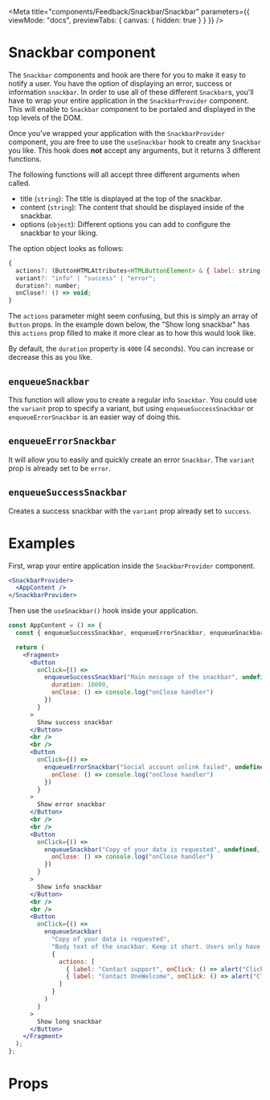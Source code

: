 
<Meta
  title="components/Feedback/Snackbar/Snackbar"
  parameters={{
    viewMode: "docs",
    previewTabs: {
      canvas: { hidden: true }
    }
  }}
/>

# Snackbar component

The `Snackbar` components and hook are there for you to make it easy to notify a user. You have the option of displaying an error, success or information `snackbar`. In order to use all of these different `Snackbar`s, you'll have to wrap your entire application
in the `SnackbarProvider` component. This will enable to `Snackbar` component to be portaled and displayed in the top levels of the DOM.

Once you've wrapped your application with the `SnackbarProvider` component, you are free to use the `useSnackbar` hook to create any `Snackbar` you like. This hook does **not** accept any arguments, but it returns 3 different functions.

The following functions will all accept three different arguments when called.

- title (`string`): The title is displayed at the top of the snackbar.
- content (`string`): The content that should be displayed inside of the snackbar.
- options (`object`): Different options you can add to configure the snackbar to your liking.

The option object looks as follows:

```js
{
  actions?: (ButtonHTMLAttributes<HTMLButtonElement> & { label: string })[];
  variant?: "info" | "success" | "error";
  duration?: number;
  onClose?: () => void;
}
```

The `actions` parameter might seem confusing, but this is simply an array of `Button` props. In the example down below, the "Show long snackbar" has this `actions` prop filled to make it more clear as to how this would look like.

By default, the `duration` property is `4000` (4 seconds). You can increase or decrease this as you like.

## `enqueueSnackbar`

This function will allow you to create a regular info `Snackbar`. You could use the `variant` prop to specify a variant, but using `enqueueSuccessSnackbar` or `enqueueErrorSnackbar` is an easier way of doing this.

## `enqueueErrorSnackbar`

It will allow you to easily and quickly create an error `Snackbar`. The `variant` prop is already set to be `error`.

## `enqueueSuccessSnackbar`

Creates a success snackbar with the `variant` prop already set to `success`.

# Examples

First, wrap your entire application inside the `SnackbarProvider` component.

```jsx
<SnackbarProvider>
  <AppContent />
</SnackbarProvider>
```

Then use the `useSnackbar()` hook inside your application.

```jsx
const AppContent = () => {
  const { enqueueSuccessSnackbar, enqueueErrorSnackbar, enqueueSnackbar } = useSnackbar();

  return (
    <Fragment>
      <Button
        onClick={() =>
          enqueueSuccessSnackbar("Main message of the snackbar", undefined, {
            duration: 10000,
            onClose: () => console.log("onClose handler")
          })
        }
      >
        Show success snackbar
      </Button>
      <br />
      <br />
      <Button
        onClick={() =>
          enqueueErrorSnackbar("Social account unlink failed", undefined, {
            onClose: () => console.log("onClose handler")
          })
        }
      >
        Show error snackbar
      </Button>
      <br />
      <br />
      <Button
        onClick={() =>
          enqueueSnackbar("Copy of your data is requested", undefined, {
            onClose: () => console.log("onClose handler")
          })
        }
      >
        Show info snackbar
      </Button>
      <br />
      <br />
      <Button
        onClick={() =>
          enqueueSnackbar(
            "Copy of your data is requested",
            "Body text of the snackbar. Keep it short. Users only have a few seconds to read it. Try to keep the text within the limit of 1 text message: 160 ch.",
            {
              actions: [
                { label: "Contact support", onClick: () => alert("Clicked support") },
                { label: "Contact OneWelcome", onClick: () => alert("Clicked OneWelcome") }
              ]
            }
          )
        }
      >
        Show long snackbar
      </Button>
    </Fragment>
  );
};
```

# Props

<ArgTypes story={PRIMARY_STORY} />
